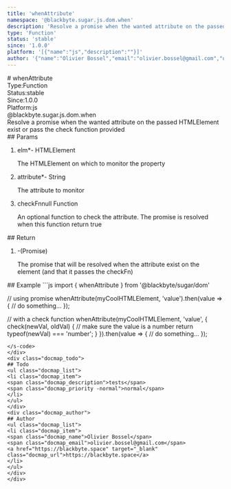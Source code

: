 ```yaml
---
title: 'whenAttribute'
namespace: '@blackbyte.sugar.js.dom.when'
description: 'Resolve a promise when the wanted attribute on the passed HTMLElement exist or pass the check function provided'
type: 'Function'
status: 'stable'
since: '1.0.0'
platform: '[{"name":"js","description":""}]'
author: '{"name":"Olivier Bossel","email":"olivier.bossel@gmail.com","url":"https://blackbyte.space"}'
---
```

<div class="docmap -mdx">
# whenAttribute
<div class="docmap_metas">
<div class="docmap_type"><span class="docmap_type-label">Type:</span><span class="docmap_type-value">Function</span></div>
<div class="docmap_status"><span class="docmap_status-label">Status:</span><span class="docmap_status-value -stable">stable</span></div>
<div class="docmap_since"><span class="docmap_since-label">Since:</span><span class="docmap_since-value">1.0.0</span></div>
<div class="docmap_platform"><span class="docmap_platform-label">Platform:</span><span class="docmap_platform-value -js">js</span></div>
</div>
<div class="docmap_namespace">@blackbyte.sugar.js.dom.when</div>
<div class="docmap_description typo-lead typo-format">
Resolve a promise when the wanted attribute on the passed HTMLElement exist or pass the check function provided
</div>
<div class="docmap_params">
## Params
<ol class="docmap_list">
<li class="docmap_item">
<span class="docmap_name">elm<span class="docmap_required">*</span></span><span class="docmap_default">-</span> <span class="docmap_type">HTMLElement</span>
<p class="docmap_description">The HTMLElement on which to monitor the property</p>
</li>
<li class="docmap_item">
<span class="docmap_name">attribute<span class="docmap_required">*</span></span><span class="docmap_default">-</span> <span class="docmap_type">String</span>
<p class="docmap_description">The attribute to monitor</p>
</li>
<li class="docmap_item">
<span class="docmap_name">checkFn</span><span class="docmap_default">null</span> <span class="docmap_type">Function</span>
<p class="docmap_description">An optional function to check the attribute&period; The promise is resolved when this function return true</p>
</li>
</ol>
</div>
<div class="docmap_return">
## Return
<ol class="docmap_list">
<li class="docmap_item">
<span class="docmap_default">-</span><span class="docmap_type">&lpar;Promise&rpar;</span>
<p class="docmap_description">The promise that will be resolved when the attribute exist on the element &lpar;and that it passes the checkFn&rpar;</p>
</li>
</ol>
</div>
<div class="docmap_examples">
## Example
<s-code language="js" header>
```js
import { whenAttribute } from '@blackbyte/sugar/dom'

// using promise
whenAttribute(myCoolHTMLElement, 'value').then(value => {
     // do something...
});

// with a check function
whenAttribute(myCoolHTMLElement, 'value', {
   check(newVal, oldVal) {
	      // make sure the value is a number
		  return typeof(newVal) === 'number';
   }
}).then(value => {
     // do something...
});
```
</s-code>
</div>
<div class="docmap_todo">
## Todo
<ul class="docmap_list">
<li class="docmap_item">
<span class="docmap_description">tests</span>
<span class="docmap_priority -normal">normal</span>
</li>
</ul>
</div>
<div class="docmap_author">
## Author
<ul class="docmap_list">
<li class="docmap_item">
<span class="docmap_name">Olivier Bossel</span>
<span class="docmap_email">olivier.bossel@gmail.com</span>
<a href="https://blackbyte.space" target="_blank" class="docmap_url">https://blackbyte.space</a>
</li>
</ul>
</div>
</div>